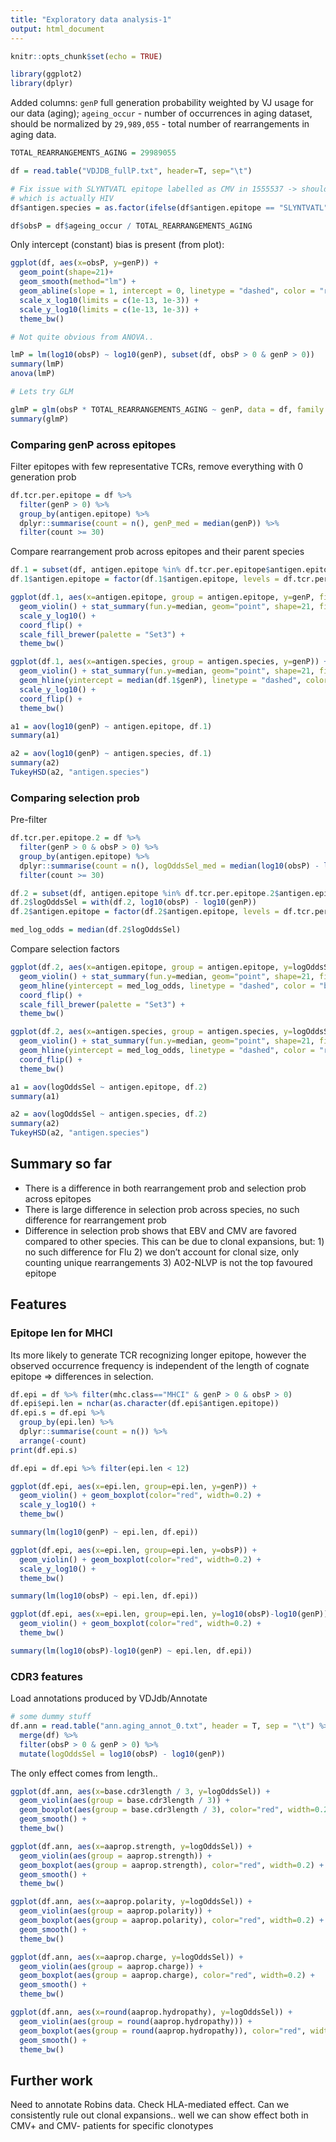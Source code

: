 ```yaml
---
title: "Exploratory data analysis-1"
output: html_document
---
```


```r
knitr::opts_chunk$set(echo = TRUE)
```

```r
library(ggplot2)
library(dplyr)
```

Added columns: ``genP`` full generation probability weighted by VJ usage for our data (aging); ``ageing_occur`` - number of occurrences in aging dataset, should be normalized by ``29,989,055`` - total number of rearrangements in aging data.

```r
TOTAL_REARRANGEMENTS_AGING = 29989055

df = read.table("VDJDB_fullP.txt", header=T, sep="\t")

# Fix issue with SLYNTVATL epitope labelled as CMV in 1555537 -> should put an issue in vdjdb-db!
# which is actually HIV
df$antigen.species = as.factor(ifelse(df$antigen.epitope == "SLYNTVATL", "HIV-1", as.character(df$antigen.species)))

df$obsP = df$ageing_occur / TOTAL_REARRANGEMENTS_AGING
```

Only intercept (constant) bias is present (from plot):

```r
ggplot(df, aes(x=obsP, y=genP)) +
  geom_point(shape=21)+
  geom_smooth(method="lm") +
  geom_abline(slope = 1, intercept = 0, linetype = "dashed", color = "red") +
  scale_x_log10(limits = c(1e-13, 1e-3)) +
  scale_y_log10(limits = c(1e-13, 1e-3)) +
  theme_bw()

# Not quite obvious from ANOVA..

lmP = lm(log10(obsP) ~ log10(genP), subset(df, obsP > 0 & genP > 0))
summary(lmP)
anova(lmP)

# Lets try GLM

glmP = glm(obsP * TOTAL_REARRANGEMENTS_AGING ~ genP, data = df, family = poisson)
summary(glmP)
```

### Comparing genP across epitopes

Filter epitopes with few representative TCRs, remove everything with 0 generation prob

```r
df.tcr.per.epitope = df %>%
  filter(genP > 0) %>%
  group_by(antigen.epitope) %>%
  dplyr::summarise(count = n(), genP_med = median(genP)) %>%
  filter(count >= 30)
```

Compare rearrangement prob across epitopes and their parent species

```r
df.1 = subset(df, antigen.epitope %in% df.tcr.per.epitope$antigen.epitope & genP > 0)
df.1$antigen.epitope = factor(df.1$antigen.epitope, levels = df.tcr.per.epitope$antigen.epitope[order(df.tcr.per.epitope$genP_med)])

ggplot(df.1, aes(x=antigen.epitope, group = antigen.epitope, y=genP, fill = antigen.species)) +
  geom_violin() + stat_summary(fun.y=median, geom="point", shape=21, fill = "white", color="black") +
  scale_y_log10() +
  coord_flip() +
  scale_fill_brewer(palette = "Set3") +
  theme_bw()

ggplot(df.1, aes(x=antigen.species, group = antigen.species, y=genP)) +
  geom_violin() + stat_summary(fun.y=median, geom="point", shape=21, fill = "red", color="white") +
  geom_hline(yintercept = median(df.1$genP), linetype = "dashed", color = "red") +
  scale_y_log10() +
  coord_flip() +
  theme_bw()

a1 = aov(log10(genP) ~ antigen.epitope, df.1)
summary(a1)

a2 = aov(log10(genP) ~ antigen.species, df.1)
summary(a2)
TukeyHSD(a2, "antigen.species")
```

### Comparing selection prob

Pre-filter

```r
df.tcr.per.epitope.2 = df %>%
  filter(genP > 0 & obsP > 0) %>%
  group_by(antigen.epitope) %>%
  dplyr::summarise(count = n(), logOddsSel_med = median(log10(obsP) - log10(genP))) %>%
  filter(count >= 30)

df.2 = subset(df, antigen.epitope %in% df.tcr.per.epitope.2$antigen.epitope & genP > 0 & obsP > 0)
df.2$logOddsSel = with(df.2, log10(obsP) - log10(genP))
df.2$antigen.epitope = factor(df.2$antigen.epitope, levels = df.tcr.per.epitope.2$antigen.epitope[order(df.tcr.per.epitope.2$logOddsSel_med)])

med_log_odds = median(df.2$logOddsSel)
```

Compare selection factors

```r
ggplot(df.2, aes(x=antigen.epitope, group = antigen.epitope, y=logOddsSel, fill = antigen.species)) +
  geom_violin() + stat_summary(fun.y=median, geom="point", shape=21, fill = "white", color="black") +
  geom_hline(yintercept = med_log_odds, linetype = "dashed", color = "black") +
  coord_flip() +
  scale_fill_brewer(palette = "Set3") +
  theme_bw()

ggplot(df.2, aes(x=antigen.species, group = antigen.species, y=logOddsSel)) +
  geom_violin() + stat_summary(fun.y=median, geom="point", shape=21, fill = "red", color="white") +
  geom_hline(yintercept = med_log_odds, linetype = "dashed", color = "red") +
  coord_flip() +
  theme_bw()

a1 = aov(logOddsSel ~ antigen.epitope, df.2)
summary(a1)

a2 = aov(logOddsSel ~ antigen.species, df.2)
summary(a2)
TukeyHSD(a2, "antigen.species")
```

## Summary so far

- There is a difference in both rearrangement prob and selection prob across epitopes
- There is large difference in selection prob across species, no such difference for rearrangement prob
- Difference in selection prob shows that EBV and CMV are favored compared to other species. This can be due to clonal expansions, but: 1) no such difference for Flu 2) we don't account for clonal size, only counting unique rearrangements 3) A02-NLVP is not the top favoured epitope

## Features

### Epitope len for MHCI

Its more likely to generate TCR recognizing longer epitope, however the observed occurrence frequency is independent of the length of cognate epitope => differences in selection.

```r
df.epi = df %>% filter(mhc.class=="MHCI" & genP > 0 & obsP > 0)
df.epi$epi.len = nchar(as.character(df.epi$antigen.epitope))
df.epi.s = df.epi %>%
  group_by(epi.len) %>%
  dplyr::summarise(count = n()) %>%
  arrange(-count)
print(df.epi.s)

df.epi = df.epi %>% filter(epi.len < 12)

ggplot(df.epi, aes(x=epi.len, group=epi.len, y=genP)) +
  geom_violin() + geom_boxplot(color="red", width=0.2) +
  scale_y_log10() +
  theme_bw()

summary(lm(log10(genP) ~ epi.len, df.epi))

ggplot(df.epi, aes(x=epi.len, group=epi.len, y=obsP)) +
  geom_violin() + geom_boxplot(color="red", width=0.2) +
  scale_y_log10() +
  theme_bw()

summary(lm(log10(obsP) ~ epi.len, df.epi))

ggplot(df.epi, aes(x=epi.len, group=epi.len, y=log10(obsP)-log10(genP))) +
  geom_violin() + geom_boxplot(color="red", width=0.2) +
  theme_bw()

summary(lm(log10(obsP)-log10(genP) ~ epi.len, df.epi))
```

### CDR3 features

Load annotations produced by VDJdb/Annotate

```r
# some dummy stuff 
df.ann = read.table("ann.aging_annot_0.txt", header = T, sep = "\t") %>%
  merge(df) %>%
  filter(obsP > 0 & genP > 0) %>%
  mutate(logOddsSel = log10(obsP) - log10(genP))
```

The only effect comes from length..

```r
ggplot(df.ann, aes(x=base.cdr3length / 3, y=logOddsSel)) +
  geom_violin(aes(group = base.cdr3length / 3)) + 
  geom_boxplot(aes(group = base.cdr3length / 3), color="red", width=0.2) +
  geom_smooth() +
  theme_bw()

ggplot(df.ann, aes(x=aaprop.strength, y=logOddsSel)) +
  geom_violin(aes(group = aaprop.strength)) + 
  geom_boxplot(aes(group = aaprop.strength), color="red", width=0.2) +
  geom_smooth() +
  theme_bw()

ggplot(df.ann, aes(x=aaprop.polarity, y=logOddsSel)) +
  geom_violin(aes(group = aaprop.polarity)) + 
  geom_boxplot(aes(group = aaprop.polarity), color="red", width=0.2) +
  geom_smooth() +
  theme_bw()

ggplot(df.ann, aes(x=aaprop.charge, y=logOddsSel)) +
  geom_violin(aes(group = aaprop.charge)) + 
  geom_boxplot(aes(group = aaprop.charge), color="red", width=0.2) +
  geom_smooth() +
  theme_bw()

ggplot(df.ann, aes(x=round(aaprop.hydropathy), y=logOddsSel)) +
  geom_violin(aes(group = round(aaprop.hydropathy))) + 
  geom_boxplot(aes(group = round(aaprop.hydropathy)), color="red", width=0.2) +
  geom_smooth() +
  theme_bw()
```

## Further work

Need to annotate Robins data. Check HLA-mediated effect. Can we consistently rule out clonal expansions.. well we can show effect both in CMV+ and CMV- patients for specific clonotypes